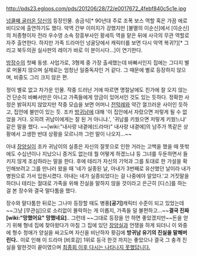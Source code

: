 http://pds23.egloos.com/pds/201206/28/72/e0017672_4febf840c5c1e.jpg

[[넝쿨째 굴러온 당신]]의 등장인물. 송금식[* 90년대 주로 조폭 보스 역할 혹은 가끔 에로비디오에 출연하기도 했다. 악역 간부 이미지가 강했지만 [불멸의 이순신]에서 [이순신]의 처종형이자 전라 우수영 소속 장흥부사인 황세득 역을 맡은 뒤에 사극의 무관 역할로 자주 출연한다. 하지만 가족 드라마인 넝굴당에서 캐릭터를 보면 다시 악역 복귀?][* 그리고 북두의권 실사판의 레이가 바로 이 분이시다...]이 연기한다.

[[방장수]]의 첫째 동생. 사업가로, 3형제 중 가장 출세했는데 바빠서인지 집에는 그다지 별로 머물지 않으며 실제로는 엄청난 일중독자인 거 같다. 그 때문에 별로 등장하지 않으며, 비중도 그리 크지 않은 편.

정이 별로 없고 차가운 인물. 작중 드러난 거에 따르면 명절날에도 친가에 잘 오지 않는 건 단순히 바빠서만은 아니고 가족들에게 앙금이 있어서인 것도 있는 듯하다. 정확한 사정은 밝혀지지 않았지만 작중 모습을 보면 어머니 [[전막례]]와 약간 껄끄러운 사이인 듯하고, 집안에 불만이 있는 듯. 조카 [[방귀남]]에 대해 '이 집안에서 자랐으면 저렇게 될 수 없었을 거다. 오히려 귀남이에게는 잘 된 거 아니냐.', '귀남를 키웠으면 저렇게 키웠느냐' 같은 말을 했다. ~~[wiki:"내사랑 내곁에(드라마)" 내사랑 내곁에]의 남주가 똑같은 상황에서 고생한 반대 상황을 모르니까 그런 말이 나오지...~~

아내 [[장양실]]이 조카 귀남이의 실종은 자신의 잘못으로 인한 거라는 고백을 했을 때 뜻밖에도 수십년이나 지났으니 증거도 없는데 뭘 어떻게 하겠느냐 등 그녀를 두둔하면서 들키지 않게 조심하라는 말을 한다. 후에 테리가 자신의 기억과 그를 토대로 한 가설을 확인해보려고 그를 만나러 왔을 때 '네가 실종된 날, 아내가 3번째로 유산했던 날이라 내가 병원으로 가서 입원시켰다. 아내는 네가 실종되었다는 걸 나중에야 알았다.'고 거짓말을 하더니 테리는 절대로 가족을 위해 진실을 말하지 않을 것이라고 은근히 [디스]를 하는 걸 본 장수와 결국 말다툼을 했다.

장수와 말다툼한 뒤로는 그나마 등장할 때도 병풍'''[공기]'''캐릭터 수준이 되고 있었는데 ~~그냥 [무관심]으로 소리없이 몰락하는 게 이롭지, 가족들 덜 불편하고...~~'''결국 진짜 [wiki:"망했어요" 망했네요]'''.. 그런데 ~~그대로 등장을 안 하면 좋았겠지만~~돈을 얻기 위해 형네 집에 찾아왔다가 마침 그 집에 있던 [[장양실]]과 언쟁을 하게 되더니 이 와중에 형수 청애가 양실을 싸고도며 자신을 비난하자 홧김에 '''방귀남 유기의 진실을 말해버린다.'''. 이로 인해 이 드라마 [비호감] 1위로 등극 한것 까지는 좋았으나 결국 그 충격 진실을 말한것이 끝이였으며 [http://www.mgoon.com/view.htm?id=264019 최종회 이후 다시는 나타나지 못했답니다.]
